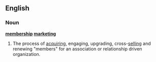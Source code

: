 ==English==

===Noun===
'''[[membership]] [[marketing]]'''

# {{context|spamming|_|jargon}} The process of [[acquiring]], engaging, upgrading, cross-[[sell]]ing and renewing "members" for an association or relationship driven organization.